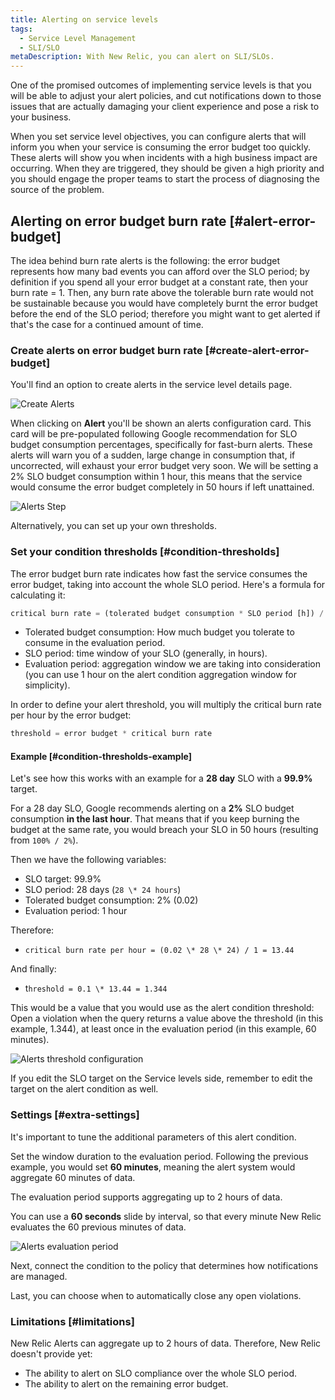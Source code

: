 ```yaml
---
title: Alerting on service levels
tags:
  - Service Level Management
  - SLI/SLO
metaDescription: With New Relic, you can alert on SLI/SLOs.
---
```






One of the promised outcomes of implementing service levels is that you will be able to adjust your alert policies, and cut notifications down to those issues that are actually damaging your client experience and pose a risk to your business.

When you set service level objectives, you can configure alerts that will inform you when your service is consuming the error budget too quickly. These alerts will show you when incidents with a high business impact are occurring. When they are triggered, they should be given a high priority and you should engage the proper teams to start the process of diagnosing the source of the problem.

## Alerting on error budget burn rate [#alert-error-budget]

The idea behind burn rate alerts is the following: the error budget represents how many bad events you can afford over the SLO period; by definition if you spend all your error budget at a constant rate, then your burn rate = 1. Then, any burn rate above the tolerable burn rate would not be sustainable because you would have completely burnt the error budget before the end of the SLO period; therefore you might want to get alerted if that's the case for a continued amount of time. 

### Create alerts on error budget burn rate [#create-alert-error-budget]

You'll find an option to create alerts in the service level details page.

<img
  title="Alerts CTA.png"
  alt="Create Alerts"
  src={alertsCta}
/>

When clicking on **Alert** you'll be shown an alerts configuration card. This card will be pre-populated following Google recommendation for SLO budget consumption percentages, specifically for fast-burn alerts. These alerts will warn you of a sudden, large change in consumption that, if uncorrected, will exhaust your error budget very soon. We will be setting a 2% SLO budget consumption within 1 hour, this means that the service would consume the error budget completely in 50 hours if left unattained.

<img
  title="Alerts Step.png"
  alt="Alerts Step"
  src={alertsStep}
/>

Alternatively, you can set up your own thresholds.

### Set your condition thresholds [#condition-thresholds]

The error budget burn rate indicates how fast the service consumes the error budget, taking into account the whole SLO period. Here's a formula for calculating it:

```sql
critical burn rate = (tolerated budget consumption * SLO period [h]) / (evaluation period [h])
```

* Tolerated budget consumption: How much budget you tolerate to consume in the evaluation period. 
* SLO period: time window of your SLO (generally, in hours).
* Evaluation period: aggregation window we are taking into consideration (you can use 1 hour on the alert condition aggregation window for simplicity).

In order to define your alert threshold, you will multiply the critical burn rate per hour by the error budget:

```sql
threshold = error budget * critical burn rate 
```

#### Example [#condition-thresholds-example]

Let's see how this works with an example for a **28 day** SLO with a **99.9%** target.

For a 28 day SLO, Google recommends alerting on a **2%** SLO budget consumption **in the last hour**. That means that if you keep burning the budget at the same rate, you would breach your SLO in 50 hours (resulting from `100% / 2%`).

Then we have the following variables:
* SLO target: 99.9%
* SLO period: 28 days (`28 \* 24 hours`)
* Tolerated budget consumption: 2% (0.02)
* Evaluation period: 1 hour

Therefore:
* `critical burn rate per hour = (0.02 \* 28 \* 24) / 1 = 13.44`

And finally:
* t`hreshold = 0.1 \* 13.44 = 1.344`

This would be a value that you would use as the alert condition threshold: Open a violation when the query returns a value above the threshold (in this example, 1.344), at least once in the evaluation period (in this example, 60 minutes).

<img
  title="Alerts threshold.png"
  alt="Alerts threshold configuration"
  src={alertsConfig1}
/>

<Callout variant="important">
If you edit the SLO target on the Service levels side, remember to edit the target on the alert condition as well.
</Callout>

### Settings [#extra-settings]

It's important to tune the additional parameters of this alert condition. 

Set the window duration to the evaluation period. Following the previous example, you would set **60 minutes**, meaning the alert system would aggregate 60 minutes of data.

<Callout variant="important">
The evaluation period supports aggregating up to 2 hours of data.
</Callout>

You can use a **60 seconds** slide by interval, so that every minute New Relic evaluates the 60 previous minutes of data.

<img
  title="Alerts period.png"
  alt="Alerts evaluation period"
  src={alertsConfig2}
/>

Next, connect the condition to the policy that determines how notifications are managed. 

Last, you can choose when to automatically close any open violations.

### Limitations [#limitations]

New Relic Alerts can aggregate up to 2 hours of data. Therefore, New Relic doesn't provide yet:
* The ability to alert on SLO compliance over the whole SLO period.
* The ability to alert on the remaining error budget.
